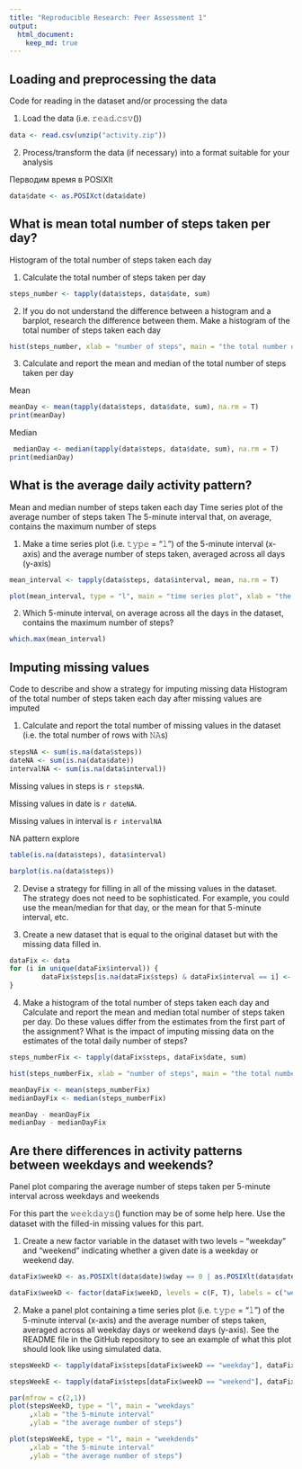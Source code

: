 ```yaml
---
title: "Reproducible Research: Peer Assessment 1"
output: 
  html_document:
    keep_md: true
---
```



## Loading and preprocessing the data
Code for reading in the dataset and/or processing the data

1. Load the data (i.e. 𝚛𝚎𝚊𝚍.𝚌𝚜𝚟())
```r
data <- read.csv(unzip("activity.zip"))
```

2. Process/transform the data (if necessary) into a format suitable for your analysis

Перводим время в POSIXlt

```r
data$date <- as.POSIXct(data$date)
```




## What is mean total number of steps taken per day?
Histogram of the total number of steps taken each day

1. Calculate the total number of steps taken per day
```r
steps_number <- tapply(data$steps, data$date, sum)
```

2. If you do not understand the difference between a histogram and a barplot, research the difference between them. Make a histogram of the total number of steps taken each day
```r
hist(steps_number, xlab = "number of steps", main = "the total number of steps taken each day")
```

3. Calculate and report the mean and median of the total number of steps taken per day

Mean 
```r
meanDay <- mean(tapply(data$steps, data$date, sum), na.rm = T)
print(meanDay)
```

Median
```r
 medianDay <- median(tapply(data$steps, data$date, sum), na.rm = T)
print(medianDay)
```


## What is the average daily activity pattern?
Mean and median number of steps taken each day
Time series plot of the average number of steps taken
The 5-minute interval that, on average, contains the maximum number of steps

1. Make a time series plot (i.e. 𝚝𝚢𝚙𝚎 = "𝚕") of the 5-minute interval (x-axis) and the average number of steps taken, averaged across all days (y-axis)
```r

mean_interval <- tapply(data$steps, data$interval, mean, na.rm = T)

plot(mean_interval, type = "l", main = "time series plot", xlab = "the 5-minute interval", ylab = "the average number of steps")
```


2. Which 5-minute interval, on average across all the days in the dataset, contains the maximum number of steps? 
```r
which.max(mean_interval)
```


## Imputing missing values
Code to describe and show a strategy for imputing missing data
Histogram of the total number of steps taken each day after missing values are imputed

1. Calculate and report the total number of missing values in the dataset (i.e. the total number of rows with 𝙽𝙰s)
```r
stepsNA <- sum(is.na(data$steps))
dateNA <- sum(is.na(data$date))
intervalNA <- sum(is.na(data$interval))
```
Missing values in steps is `r stepsNA`.

Missing values in date is `r dateNA`.

Missing values in interval is `r intervalNA`


NA pattern explore
```r
table(is.na(data$steps), data$interval)
```

```r
barplot(is.na(data$steps))
```


2. Devise a strategy for filling in all of the missing values in the dataset. The strategy does not need to be sophisticated. For example, you could use the mean/median for that day, or the mean for that 5-minute interval, etc.



3. Create a new dataset that is equal to the original dataset but with the missing data filled in.

```r
dataFix <- data
for (i in unique(dataFix$interval)) {
        dataFix$steps[is.na(dataFix$steps) & dataFix$interval == i] <- round(mean(dataFix$steps[data$interval == i], na.rm = T))
}
```

4. Make a histogram of the total number of steps taken each day and Calculate and report the mean and median total number of steps taken per day. Do these values differ from the estimates from the first part of the assignment? What is the impact of imputing missing data on the estimates of the total daily number of steps?

```r
steps_numberFix <- tapply(dataFix$steps, dataFix$date, sum)

hist(steps_numberFix, xlab = "number of steps", main = "the total number of steps taken each day Fix")
```
```r
meanDayFix <- mean(steps_numberFix)
medianDayFix <- median(steps_numberFix)
```
```r
meanDay - meanDayFix
medianDay - medianDayFix
```


## Are there differences in activity patterns between weekdays and weekends?
Panel plot comparing the average number of steps taken per 5-minute interval across weekdays and weekends

For this part the 𝚠𝚎𝚎𝚔𝚍𝚊𝚢𝚜() function may be of some help here. Use the dataset with the filled-in missing values for this part.

1. Create a new factor variable in the dataset with two levels – “weekday” and “weekend” indicating whether a given date is a weekday or weekend day.
```r
dataFix$weekD <- as.POSIXlt(data$date)$wday == 0 | as.POSIXlt(data$date)$wday == 6

dataFix$weekD <- factor(dataFix$weekD, levels = c(F, T), labels = c("weekday", "weekend"))
```


2. Make a panel plot containing a time series plot (i.e. 𝚝𝚢𝚙𝚎 = "𝚕") of the 5-minute interval (x-axis) and the average number of steps taken, averaged across all weekday days or weekend days (y-axis). See the README file in the GitHub repository to see an example of what this plot should look like using simulated data.

```r
stepsWeekD <- tapply(dataFix$steps[dataFix$weekD == "weekday"], dataFix$interval[dataFix$weekD == "weekday"], mean)

stepsWeekE <- tapply(dataFix$steps[dataFix$weekD == "weekend"], dataFix$interval[dataFix$weekD == "weekend"], mean)
```

```r
par(mfrow = c(2,1))
plot(stepsWeekD, type = "l", main = "weekdays"
     ,xlab = "the 5-minute interval"
     ,ylab = "the average number of steps")

plot(stepsWeekE, type = "l", main = "weekdends"
     ,xlab = "the 5-minute interval"
     ,ylab = "the average number of steps")

```




